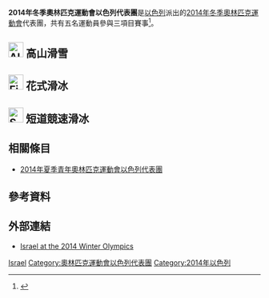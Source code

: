 {{Infobox Country Olympics
|NOC=ISR
|games=2014年冬季
|Chef De Mission= 
|competitors= '''5'''
|sports= 3
|flagbearer= 
|gold= 
|silver= 
|bronze= 
|total= 
|rank= 
}} 
'''2014年冬季奧林匹克運動會以色列代表團'''是[[以色列|以色列]]派出的[[2014年冬季奧林匹克運動會|2014年冬季奧林匹克運動會]]代表團，共有五名運動員參與三項目賽事<ref name="a">{{cite news |last=Sinai |first=Allon |date=2013-11-26 |title=Israel announces its 5-athlete delegation to Sochi Olympics |url=http://www.jpost.com/Sports/Israel-announces-its-5-athlete-delegation-to-Sochi-Olympics-333031 |newspaper=[[耶路撒冷郵報|耶路撒冷郵報]] |location= |publisher= |accessdate=2014-01-10 |archive-date=2014-01-06 |archive-url=https://web.archive.org/web/20140106114620/http://www.jpost.com/Sports/Israel-announces-its-5-athlete-delegation-to-Sochi-Olympics-333031 |dead-url=no }}</ref>。

== [[Image:Alpine_skiing_pictogram.svg|30px]] 高山滑雪 ==
{{main|2014年冬季奧林匹克運動會高山滑雪比賽}}

== [[Image:Figure_skating_pictogram.svg|30px]] 花式滑冰 ==
{{main|2014年冬季奧林匹克運動會花式滑冰比賽}}

== [[Image:Short_track_speed_skating_pictogram.svg|30px]] 短道競速滑冰 ==
{{main|2014年冬季奧林匹克運動會短道競速滑冰比賽}}

== 相關條目 ==
* [[2014年夏季青年奧林匹克運動會以色列代表團|2014年夏季青年奧林匹克運動會以色列代表團]]

== 參考資料 ==
{{Reflist}}

== 外部連結 ==
* [http://www.sochi2014.com/en/team-israel Israel at the 2014 Winter Olympics]{{Wayback|url=http://www.sochi2014.com/en/team-israel |date=20140205083645 }}

{{NOCin2014WinterOlympics}}

[[Category:2014年冬季奧林匹克運動會代表團|Israel]]
[[Category:奧林匹克運動會以色列代表團|Category:奧林匹克運動會以色列代表團]]
[[Category:2014年以色列|Category:2014年以色列]]